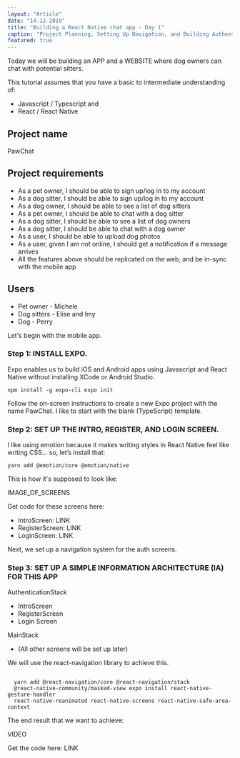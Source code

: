 ```yaml
---
layout: "Article"
date: "14-12-2019"
title: "Building a React Native chat app - Day 1"
caption: "Project Planning, Setting Up Navigation, and Building Authentication Screen"
featured: true
---
```



Today we will be building an APP and a WEBSITE where dog owners can chat with potential sitters.

This tutorial assumes that you have a basic to intermediate understanding of:

- Javascript / Typescript and
- React / React Native

## Project name

PawChat

## Project requirements

- As a pet owner, I should be able to sign up/log in to my account
- As a dog sitter, I should be able to sign up/log in to my account
- As a dog owner, I should be able to see a list of dog sitters
- As a pet owner, I should be able to chat with a dog sitter
- As a dog sitter, I should be able to see a list of dog owners
- As a dog sitter, I should be able to chat with a dog owner
- As a user, I should be able to upload dog photos
- As a user, given I am not online, I should get a notification if a message arrives
- All the features above should be replicated on the web, and be in-sync with the mobile app

## Users

- Pet owner - Michele
- Dog sitters - Elise and Imy
- Dog - Perry

Let's begin with the mobile app.

### Step 1: INSTALL EXPO.

Expo enables us to build iOS and Android apps using Javascript and React Native without installing XCode or Android Studio.

<Code>npm install -g expo-cli expo init</Code>

Follow the on-screen instructions to create a new Expo project with the name PawChat. I like to start with the blank (TypeScript) template.

### Step 2: SET UP THE INTRO, REGISTER, AND LOGIN SCREEN.

I like using emotion because it makes writing styles in React Native feel like writing CSS… so, let’s install that:

<Code>yarn add @emotion/core @emotion/native</Code>

This is how it's supposed to look like:

IMAGE_OF_SCREENS

Get code for these screens here:

- IntroScreen: LINK
- RegisterScreen: LINK
- LoginScreen: LINK

Next, we set up a navigation system for the auth screens.

### Step 3: SET UP A SIMPLE INFORMATION ARCHITECTURE (IA) FOR THIS APP

AuthenticationStack

- IntroScreen
- RegisterScreen
- Login Screen

MainStack

- (All other screens will be set up later)

We will use the react-navigation library to achieve this.

<Code>
  yarn add @react-navigation/core @react-navigation/stack
  @react-native-community/masked-view expo install react-native-gesture-handler
  react-native-reanimated react-native-screens react-native-safe-area-context
</Code>

The end result that we want to achieve:

VIDEO

Get the code here:
LINK
